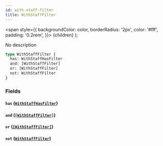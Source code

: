 ```yaml
---
id: with-staff-filter
title: WithStaffFilter
---
```


<span
style={{
      backgroundColor: color,
      borderRadius: '2px',
      color: '#fff',
      padding: '0.2rem',
    }}>
{children}
</span>
);

No description

```graphql
type WithStaffFilter {
  has: WithStaffHasFilter
  and: [WithStaffFilter]
  or: [WithStaffFilter]
  not: WithStaffFilter
}
```

### Fields

#### `has` ([`WithStaffHasFilter`](/docs/schema/enums/with-staff-has-filter))

#### `and` ([`[WithStaffFilter]`](/docs/schema/inputs/with-staff-filter))

#### `or` ([`[WithStaffFilter]`](/docs/schema/inputs/with-staff-filter))

#### `not` ([`WithStaffFilter`](/docs/schema/inputs/with-staff-filter))
